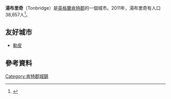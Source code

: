 {{Infobox UK place
|country=英格蘭
|official_name= Tonbridge
|static_image= [[File:TonbridgeBigBridge0077.JPG|240px]]
|static_image_caption=
|latitude= 51.1987
|longitude= 0.2764
| population = 38,657
| population_ref =（2011年）
 |shire_district= [[Tonbridge_and_Malling|Tonbridge and Malling]]
|shire_county = [[肯特郡|肯特郡]]
|region = 英格兰东南
|post_town= TONBRIDGE
|postcode_district = TN9 (North-South), TN10 (North East), TN11 (East),<br>TN12 (Rural)
|postcode_area= TN 
|dial_code= 01732
|os_grid_reference= TQ591468
}}

'''湯布里奇'''（Tonbridge）是[[英格蘭|英格蘭]][[肯特郡|肯特郡]]的一個城市。2011年，湯布里奇有人口38,657人<ref>{{Cite web |url=http://www.citypopulation.de/php/uk-england-southeastengland.php?cityid=E34004349 |title=存档副本 |accessdate=2016-03-08 |archive-date=2016-03-05 |archive-url=https://web.archive.org/web/20160305152743/http://www.citypopulation.de/php/uk-england-southeastengland.php?cityid=E34004349 |dead-url=no }}</ref>。

==友好城市==
* {{FRA}} [[勒皮|勒皮]]
== 參考資料 ==
{{reflist}}

[[Category:肯特郡城鎮|Category:肯特郡城鎮]]